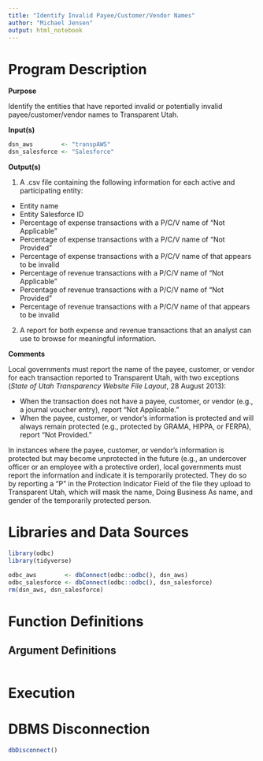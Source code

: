 ```yaml
---
title: "Identify Invalid Payee/Customer/Vendor Names"
author: "Michael Jensen"
output: html_notebook
---
```

# Program Description

**Purpose**

Identify the entities that have reported invalid or potentially invalid payee/customer/vendor names to Transparent Utah.

**Input(s)**

```r
dsn_aws        <- "transpAWS"
dsn_salesforce <- "Salesforce"
```

**Output(s)**

1) A .csv file containing the following information for each active and participating entity:

* Entity name
* Entity Salesforce ID
* Percentage of expense transactions with a P/C/V name of "Not Applicable"
* Percentage of expense transactions with a P/C/V name of "Not Provided"
* Percentage of expense transactions with a P/C/V name of that appears to be invalid
* Percentage of revenue transactions with a P/C/V name of "Not Applicable"
* Percentage of revenue transactions with a P/C/V name of "Not Provided"
* Percentage of revenue transactions with a P/C/V name of that appears to be invalid

2) A report for both expense and revenue transactions that an analyst can use to browse for meaningful information.

**Comments**

Local governments must report the name of the payee, customer, or vendor for each transaction reported to Transparent Utah, with two exceptions (*State of Utah Transparency Website File Layout*, 28 August 2013):

* When the transaction does not have a payee, customer, or vendor (e.g., a journal voucher entry), report "Not Applicable."
* When the payee, customer, or vendor's information is protected and will always remain protected (e.g., protected by GRAMA, HIPPA, or FERPA), report "Not Provided."

In instances where the payee, customer, or vendor's information is protected but may become unprotected in the future (e.g., an undercover officer or an employee with a protective order), local governments must report the information and indicate it is temporarily protected. They do so by reporting a "P" in the Protection Indicator Field of the file they upload to Transparent Utah, which will mask the name, Doing Business As name, and gender of the temporarily protected person.

# Libraries and Data Sources

```r
library(odbc)
library(tidyverse)

odbc_aws        <- dbConnect(odbc::odbc(), dsn_aws)
odbc_salesforce <- dbConnect(odbc::odbc(), dsn_salesforce)
rm(dsn_aws, dsn_salesforce)
```

# Function Definitions

## Argument Definitions

```r

```


# Execution


# DBMS Disconnection

```r
dbDisconnect()
```